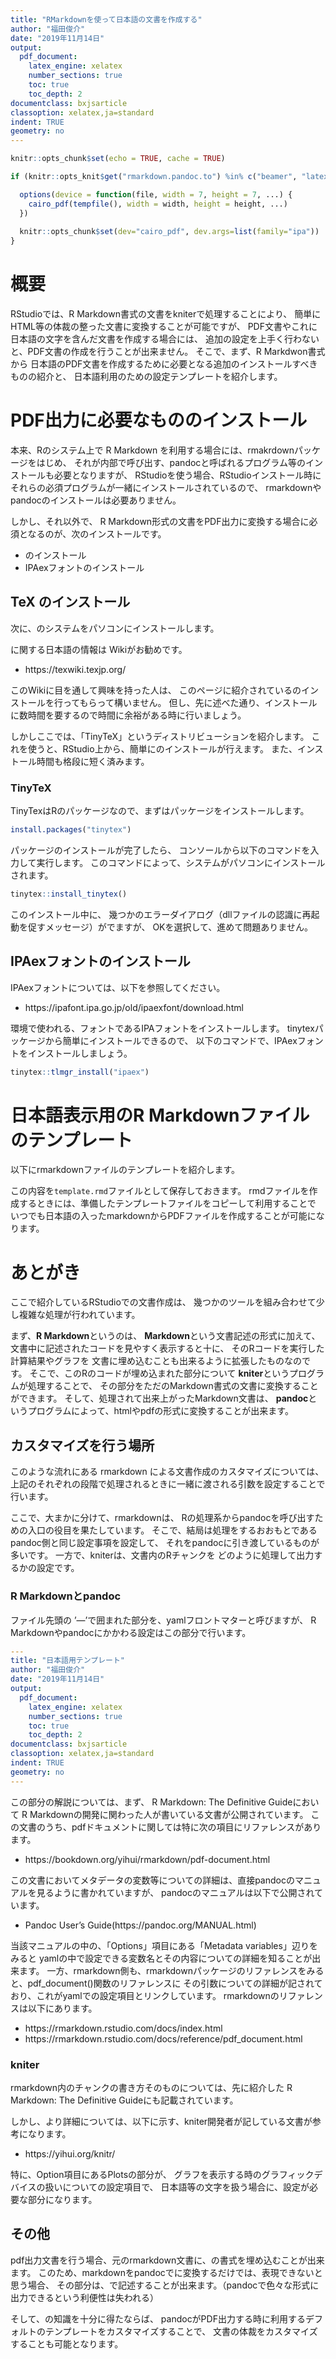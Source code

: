 ```yaml
---
title: "RMarkdownを使って日本語の文書を作成する"
author: "福田俊介"
date: "2019年11月14日"
output: 
  pdf_document:
    latex_engine: xelatex 
    number_sections: true
    toc: true
    toc_depth: 2
documentclass: bxjsarticle
classoption: xelatex,ja=standard
indent: TRUE
geometry: no
---
```


```r
knitr::opts_chunk$set(echo = TRUE, cache = TRUE)

if (knitr::opts_knit$get("rmarkdown.pandoc.to") %in% c("beamer", "latex")) {

  options(device = function(file, width = 7, height = 7, ...) {
    cairo_pdf(tempfile(), width = width, height = height, ...)
  })
  
  knitr::opts_chunk$set(dev="cairo_pdf", dev.args=list(family="ipa"))
}

```

\newpage

# 概要

RStudioでは、R Markdown書式の文書をkniterで処理することにより、
簡単にHTML等の体裁の整った文書に変換することが可能ですが、
PDF文書やこれに日本語の文字を含んだ文書を作成する場合には、
追加の設定を上手く行わないと、PDF文書の作成を行うことが出来ません。
そこで、まず、R Markdwon書式から
日本語のPDF文書を作成するために必要となる追加のインストールすべきものの紹介と、
日本語利用のための設定テンプレートを紹介します。


# PDF出力に必要なもののインストール

本来、Rのシステム上で R Markdown を利用する場合には、rmakrdownパッケージをはじめ、
それが内部で呼び出す、pandocと呼ばれるプログラム等のインストールも必要となりますが、
RStudioを使う場合、RStudioインストール時にそれらの必須プログラムが一緒にインストールされているので、
rmarkdownやpandocのインストールは必要ありません。

しかし、それ以外で、
R Markdown形式の文書をPDF出力に変換する場合に必須となるのが、次のインストールです。

- \TeX のインストール
- IPAexフォントのインストール


## TeX のインストール

次に、\TeX のシステムをパソコンにインストールします。

\TeX に関する日本語の情報は \TeX Wikiがお勧めです。

- https://texwiki.texjp.org/

このWikiに目を通して興味を持った人は、
このページに紹介されている\TeX のインストールを行ってもらって構いません。
但し、先に述べた通り、インストールに数時間を要するので時間に余裕がある時に行いましょう。

しかしここでは、「TinyTeX」という\TeX ディストリビューションを紹介します。
これを使うと、RStudio上から、簡単に\TeX のインストールが行えます。
また、インストール時間も格段に短く済みます。

### TinyTeX

TinyTexはRのパッケージなので、まずはパッケージをインストールします。

```r
install.packages("tinytex")
```

パッケージのインストールが完了したら、
コンソールから以下のコマンドを入力して実行します。
このコマンドによって、\TeX システムがパソコンにインストールされます。

```r
tinytex::install_tinytex()
```

このインストール中に、
幾つかのエラーダイアログ（dllファイルの認識に再起動を促すメッセージ）がでますが、
OKを選択して、進めて問題ありません。


## IPAexフォントのインストール

IPAexフォントについては、以下を参照してください。

- https://ipafont.ipa.go.jp/old/ipaexfont/download.html

\TeX 環境で使われる、フォントであるIPAフォントをインストールします。
tinytexパッケージから簡単にインストールできるので、
以下のコマンドで、IPAexフォントをインストールしましょう。

```r
tinytex::tlmgr_install("ipaex")
```

\newpage

# 日本語表示用のR Markdownファイルのテンプレート

以下にrmarkdownファイルのテンプレートを紹介します。


\begin{Shaded}
\begin{verbatim}

---
title: "日本語用テンプレート"
author: ""
date: "2019年11月14日"
output: 
  pdf_document:
    latex_engine: xelatex 
    number_sections: true
    toc: true
    toc_depth: 2
documentclass: bxjsarticle
classoption: xelatex,ja=standard
indent: TRUE
geometry: no
---

```{r setup, include=FALSE}`r ''`
knitr::opts_chunk$set(echo = TRUE, cache = TRUE)

if (knitr::opts_knit$get("rmarkdown.pandoc.to") %in% c("beamer", "latex")) {

  options(device = function(file, width = 7, height = 7, ...) {
    cairo_pdf(tempfile(), width = width, height = height, ...)
  })
  
  knitr::opts_chunk$set(dev="cairo_pdf", dev.args=list(family="ipa"))
}

````r ''`
\end{verbatim}

\end{Shaded}



この内容を`template.rmd`ファイルとして保存しておきます。
rmdファイルを作成するときには、準備したテンプレートファイルをコピーして利用することで
いつでも日本語の入ったmarkdownからPDFファイルを作成することが可能になります。



# あとがき

ここで紹介しているRStudioでの文書作成は、
幾つかのツールを組み合わせて少し複雑な処理が行われています。

まず、**R Markdown**というのは、
**Markdown**という文書記述の形式に加えて、
文書中に記述されたコードを見やすく表示すると十に、
そのRコードを実行した計算結果やグラフを
文書に埋め込むことも出来るように拡張したものなのです。
そこで、このRのコードが埋め込まれた部分について
**kniter**というプログラムが処理することで、
その部分をただのMarkdown書式の文書に変換することができます。
そして、処理されて出来上がったMarkdown文書は、
**pandoc**というプログラムによって、htmlやpdfの形式に変換することが出来ます。

## カスタマイズを行う場所

このような流れにある rmarkdown による文書作成のカスタマイズについては、
上記のそれぞれの段階で処理されるときに一緒に渡される引数を設定することで行います。

ここで、大まかに分けて、rmarkdownは、
Rの処理系からpandocを呼び出すための入口の役目を果たしています。
そこで、結局は処理をするおおもとであるpandoc側と同じ設定事項を設定して、
それをpandocに引き渡しているものが多いです。
一方で、kniterは、文書内のRチャンクを
どのように処理して出力するかの設定です。

### R Markdownとpandoc

ファイル先頭の '---'で囲まれた部分を、yamlフロントマターと呼びますが、
R Markdownやpandocにかかわる設定はこの部分で行います。

```yaml
---
title: "日本語用テンプレート"
author: "福田俊介"
date: "2019年11月14日"
output: 
  pdf_document:
    latex_engine: xelatex 
    number_sections: true
    toc: true
    toc_depth: 2
documentclass: bxjsarticle
classoption: xelatex,ja=standard
indent: TRUE
geometry: no
---
```

この部分の解説については、まず、
R Markdown: The Definitive Guideにおいて
R Markdownの開発に関わった人が書いている文書が公開されています。
この文書のうち、pdfドキュメントに関しては特に次の項目にリファレンスがあります。

- https://bookdown.org/yihui/rmarkdown/pdf-document.html

この文書においてメタデータの変数等についての詳細は、直接pandocのマニュアルを見るように書かれていますが、
pandocのマニュアルは以下で公開されています。

- Pandoc User's Guide(https://pandoc.org/MANUAL.html)

当該マニュアルの中の、「Options」項目にある「Metadata variables」辺りをみると
yamlの中で設定できる変数名とその内容についての詳細を知ることが出来ます。
一方、rmarkdown側も、rmarkdownパッケージのリファレンスをみると、pdf_document()関数のリファレンスに
その引数についての詳細が記されており、これがyamlでの設定項目とリンクしています。
rmarkdownのリファレンスは以下にあります。

- https://rmarkdown.rstudio.com/docs/index.html
- https://rmarkdown.rstudio.com/docs/reference/pdf_document.html


### kniter

rmarkdown内のチャンクの書き方そのものについては、先に紹介した 
R Markdown: The Definitive Guideにも記載されています。

しかし、より詳細については、以下に示す、kniter開発者が記している文書が参考になります。

- https://yihui.org/knitr/

特に、Option項目にあるPlotsの部分が、
グラフを表示する時のグラフィックデバイスの扱いについての設定項目で、
日本語等の文字を扱う場合に、設定が必要な部分になります。


## その他

pdf出力文書を行う場合、元のrmarkdown文書に、\TeX の書式を埋め込むことが出来ます。
このため、markdownをpandocで\TeX に変換するだけでは、表現できないと思う場合、
その部分は、\TeX で記述することが出来ます。（pandocで色々な形式に出力できるという利便性は失われる）

そして、\TeX の知識を十分に得たならば、
pandocがPDF出力する時に利用するデフォルトのテンプレートをカスタマイズすることで、
文書の体裁をカスタマイズすることも可能となります。












